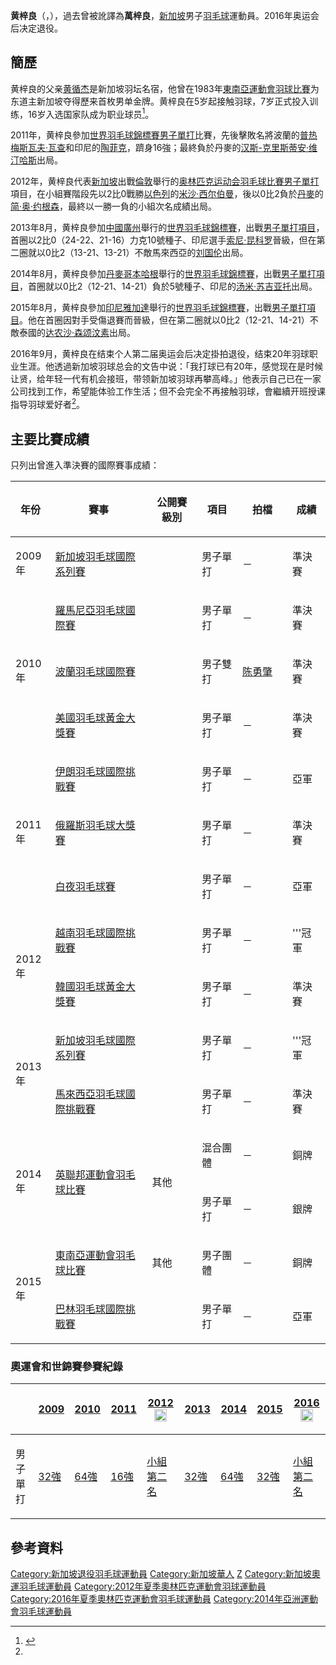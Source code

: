 {{noteTA|G1=Badminton}}
{{Infobox 羽球選手
| playername              = 黄梓良<br/>{{lang|en|Wong Zi Liang, Derek}}
| image                   = Derek Wong.jpg
| size                    = 280px
| caption                 = 
| birth_name              = 
| date_of_birth           = {{birth_date_and_age|1989|1|13}}<ref name="Commonwealth">{{en}}{{cite web|title=XX Commonwealth Games Athlete Biography - Derek Wong|url=http://results.glasgow2014.com/athlete/badminton/1009285/derek_wong.html|access-date=2014-07-31|archive-date=2016-03-04|archive-url=https://web.archive.org/web/20160304210119/http://results.glasgow2014.com/athlete/badminton/1009285/derek_wong.html|dead-url=no}}</ref>
| place_of_birth          = {{SIN}}<ref name="Commonwealth"/>
| height                  = {{height|m=1.74}}<ref name="Commonwealth"/>
| weight                  = {{weight|kg=67}}<ref name="Commonwealth"/>
| event                   = 男子單打、男子雙打、混合雙打
| country                 = {{SIN}}
| years_started           = 
| handedness              = 右手
| coach                   = 
| highest_ranking         = 第37位（男單）
| date_of_highest_ranking = 2015年3月5日<ref name="ranking">{{en}}[http://bwfcontent.tournamentsoftware.com/ranking/player.aspx?id=11138&player=107869 BWF World Ranking - Ranking of Zi Liang Derek WONG (52701)] {{Wayback|url=http://bwfcontent.tournamentsoftware.com/ranking/player.aspx?id=11138&player=107869 |date=20170406142611 }}</ref>
| current_ranking         = 現已退役
| date_of_current_ranking = 
| played                  = 186勝–157負（男單）<br/>33勝–45負（男雙）<br/>3勝–2負（混雙）
| titles                  = 
| bwf_profile             = 57552FF3-165C-497C-AF24-9FD6EF50F8F6
| bwf_id                  = 52701
| updated                 = 2017年8月13日
}}
{{MedalTableTop}}
{{MedalSport | 男子[[羽毛球|羽毛球]]}}
{{MedalCountry | {{SIN}}}}
{{MedalCompetition|[[英联邦运动会|英联邦运动会]]}}
{{MedalBronze | [[2014年英联邦运动会|2014年 格拉斯哥]] | [[2014年英聯邦運動會羽毛球比賽|混合團體]]}}
{{MedalSilver | [[2014年英联邦运动会|2014年 格拉斯哥]] | [[2014年英聯邦運動會羽毛球比賽|男子單打]]}}
{{MedalCompetition | [[东南亚运动会|东南亚运动会]]}}
{{MedalBronze| [[2015年东南亚运动会|2015年 新加坡]] | [[2015年东南亚运动会羽毛球比赛|男子團體]]}}
{{MedalBottom}}
'''黄梓良'''（{{lang-en|'''Wong Zi Liang, Derek'''}}，{{bd|1989年|1月13日}}），過去曾被訛譯為'''萬梓良'''，[[新加坡|新加坡]]男子[[羽毛球|羽毛球]]運動員。2016年奥运会后决定退役。

==簡歷==
黄梓良的父亲[[黄循杰|黄循杰]]是新加坡羽坛名宿，他曾在1983年[[東南亞運動會羽球比賽|東南亞運動會羽球比賽]]为东道主新加坡夺得歷来首枚男单金牌。黄梓良在5岁起接触羽球，7岁正式投入训练，16岁入选国家队成为职业球员<ref name="掛拍">{{cite news|title=新加坡一哥黄梓良9月底挂拍|url=http://www.orientaldaily.com.my/s/159403|agency=马来西亚东方日报|date=2016-09-03|accessdate=2017-08-13|archive-date=2017-08-13|archive-url=https://web.archive.org/web/20170813144555/http://www.orientaldaily.com.my/s/159403|dead-url=no}}</ref>。

2011年，黄梓良參加[[2011年世界羽毛球錦標賽|世界羽毛球錦標賽]][[2011年世界羽毛球錦標賽-男子單打|男子單打]]比賽，先後擊敗名將波蘭的[[普热梅斯瓦夫·瓦查|普热梅斯瓦夫·瓦查]]和印尼的[[陶菲克·希达亚特|陶菲克]]，躋身16強；最終負於丹麥的[[汉斯-克里斯蒂安·维汀哈斯|汉斯-克里斯蒂安·维汀哈斯]]出局。

2012年，黄梓良代表[[2012年夏季奧林匹克運動會新加坡代表團|新加坡]]出戰[[倫敦|倫敦]]舉行的[[2012年夏季奥林匹克运动会|奥林匹克运动会]][[2012年夏季奧林匹克運動會羽毛球比賽|羽毛球比賽]][[2012年夏季奧林匹克運動會羽毛球男子單打比賽|男子單打]]項目，在小組賽階段先以2比0戰勝[[2012年夏季奧林匹克運動會以色列代表團|以色列]]的[[米沙·西尔伯曼|米沙·西尔伯曼]]，後以0比2負於[[2012年夏季奧林匹克運動會丹麥代表團|丹麥]]的[[简·奥·约根森|简·奥·约根森]]，最終以一勝一負的小組次名成績出局。

2013年8月，黄梓良參加[[中國|中國]][[廣州|廣州]]舉行的[[2013年世界羽毛球錦標賽|世界羽毛球錦標賽]]，出戰[[2013年世界羽毛球錦標賽男子單打項目|男子單打項目]]，首圈以2比0（24-22、21-16）力克10號種子、印尼選手[[索尼·昆科罗|索尼·昆科罗]]晉級，但在第二圈就以0比2（13-21、13-21）不敵馬來西亞的[[刘国伦|刘国伦]]出局。

2014年8月，黄梓良參加[[丹麥|丹麥]][[哥本哈根|哥本哈根]]舉行的[[2014年世界羽毛球錦標賽|世界羽毛球錦標賽]]，出戰[[2014年世界羽毛球錦標賽男子單打項目|男子單打項目]]，首圈就以0比2（12-21、14-21）負於5號種子、印尼的[[汤米·苏吉亚托|汤米·苏吉亚托]]出局。

2015年8月，黄梓良參加[[印尼|印尼]][[雅加達|雅加達]]舉行的[[2015年世界羽毛球錦標賽|世界羽毛球錦標賽]]，出戰[[2015年世界羽毛球錦標賽男子單打項目|男子單打項目]]。他在首圈因對手受傷退賽而晉級，但在第二圈就以0比2（12-21、14-21）不敵泰國的[[达农沙·森颂汶素|达农沙·森颂汶素]]出局。

2016年9月，黄梓良在结束个人第二届奥运会后决定掛拍退役，结束20年羽球职业生涯。他透過新加坡羽球总会的文告中说：「我打球已有20年，感觉现在是时候让贤，给年轻一代有机会接班，带领新加坡羽球再攀高峰。」他表示自己已在一家公司找到工作，希望能体验工作生活；但不会完全不再接触羽球，會繼續开班授课指导羽球爱好者<ref name="掛拍"/>。

==主要比賽成績==
只列出曾進入準決賽的國際賽事成績：
{| class=wikitable style="text-align:center; font-size:small;" 
!width="50"|年份
!width="180"|賽事
!width="80"|公開賽級別
!width="60"|項目
!width="80"|拍檔
!width="50"|成績
|-
!rowspan="1"|2009年
|[[2009年新加坡羽毛球國際系列賽|新加坡羽毛球國際系列賽]]
|{{BWFIS}}
|男子單打
|－
|bgcolor="#b8860b"|準決賽
|-
!rowspan="3"|2010年
|[[2010年羅馬尼亞羽毛球國際賽|羅馬尼亞羽毛球國際賽]]
|{{BWFIS}}
|男子單打
|－
|bgcolor="#b8860b"|準決賽
|-
|[[2010年波蘭羽毛球國際賽|波蘭羽毛球國際賽]]
|{{BWFIC}}
|男子雙打
|[[陈勇肇|陈勇肇]]
|bgcolor="#b8860b"|準決賽
|-
|[[2010年美國羽毛球黃金大獎賽|美國羽毛球黃金大獎賽]]
|{{BWFGPG}}
|男子單打
|－
|bgcolor="#b8860b"|準決賽
|-
!rowspan="3"|2011年
|[[2011年伊朗羽毛球國際挑戰賽|伊朗羽毛球國際挑戰賽]]
|{{BWFIC}}
|男子單打
|－
|bgcolor="silver"|亞軍
|-
|[[2011年俄羅斯羽毛球大獎賽|俄羅斯羽毛球大獎賽]]
|{{BWFGP}}
|男子單打
|－
|bgcolor="#b8860b"|準決賽
|-
|[[2011年白夜羽毛球賽|白夜羽毛球賽]]
|{{BWFIC}}
|男子單打
|－
|bgcolor="silver"|亞軍
|-
!rowspan="2"|2012年
|[[2012年越南羽毛球國際挑戰賽|越南羽毛球國際挑戰賽]]
|{{BWFIC}}
|男子單打
|－
|bgcolor="gold"|'''冠軍
|-
|[[2012年韓國羽毛球黃金大獎賽|韓國羽毛球黃金大獎賽]]
|{{BWFGPG}}
|男子單打
|－
|bgcolor="#b8860b"|準決賽
|-
!rowspan="2"|2013年
|[[2013年新加坡羽毛球國際系列賽|新加坡羽毛球國際系列賽]]
|{{BWFIS}}
|男子單打
|－
|bgcolor="gold"|'''冠軍
|-
|[[2013年馬來西亞羽毛球國際挑戰賽|馬來西亞羽毛球國際挑戰賽]]
|{{BWFIC}}
|男子單打
|－
|bgcolor="#b8860b"|準決賽
|-
!rowspan="2"|2014年
|rowspan="2"|[[2014年英聯邦運動會羽毛球比賽|英聯邦運動會羽毛球比賽]]
|rowspan="2"|其他
|混合團體
|－
|bgcolor="#b8860b"|銅牌
|-
|男子單打
|－
|bgcolor="silver"|銀牌
|-
!rowspan="2"|2015年
|[[2015年東南亞運動會羽毛球比賽|東南亞運動會羽毛球比賽]]
|其他
|男子團體
|－
|bgcolor="#b8860b"|銅牌
|-
|[[2015年巴林羽毛球國際挑戰賽|巴林羽毛球國際挑戰賽]]
|{{BWFIC}}
|男子單打
|－
|bgcolor="silver"|亞軍
|}
{{BWF賽事級別索引/2007}}

===奧運會和世錦賽參賽紀錄===
{| class=wikitable style="text-align:center; font-size:small;" 
!
!width="50"|[[2009年世界羽毛球錦標賽|2009]]
!width="50"|[[2010年世界羽毛球錦標賽|2010]]
!width="50"|[[2011年世界羽毛球錦標賽|2011]]
!width="80"|[[2012年夏季奧林匹克運動會羽毛球比賽|2012]] [[File:Olympic_rings_without_rims.svg|20px]]
!width="50"|[[2013年世界羽毛球錦標賽|2013]]
!width="50"|[[2014年世界羽毛球錦標賽|2014]]
!width="50"|[[2015年世界羽毛球錦標賽|2015]]
!width="80"|[[2016年夏季奧林匹克運動會羽毛球比賽|2016]] [[File:Olympic_rings_without_rims.svg|20px]]
|-
!width="80"|男子單打
|[[2009年世界羽毛球錦標賽男子單打項目|32強]]
|[[2010年世界羽毛球錦標賽男子單打項目|64強]]
|[[2011年世界羽毛球錦標賽男子單打項目|16強]]
|[[2012年夏季奧林匹克運動會羽毛球男子單打比賽|小組第二名]]
|[[2013年世界羽毛球錦標賽男子單打項目|32強]]
|[[2014年世界羽毛球錦標賽男子單打項目|64強]]
|[[2015年世界羽毛球錦標賽男子單打項目|32強]]
|[[2016年夏季奧林匹克運動會羽毛球男子單打比賽|小組第二名]]
|}

==參考資料==
{{Reflist|2}}

{{DEFAULTSORT:Wong, Zi Liang}}
[[Category:新加坡退役羽毛球運動員|Category:新加坡退役羽毛球運動員]]
[[Category:新加坡華人|Category:新加坡華人]]
[[Category:黄姓|Z]]
[[Category:新加坡奧運羽毛球運動員|Category:新加坡奧運羽毛球運動員]]
[[Category:2012年夏季奧林匹克運動會羽球運動員|Category:2012年夏季奧林匹克運動會羽球運動員]]
[[Category:2016年夏季奧林匹克運動會羽毛球運動員|Category:2016年夏季奧林匹克運動會羽毛球運動員]]
[[Category:2014年亞洲運動會羽毛球運動員|Category:2014年亞洲運動會羽毛球運動員]]